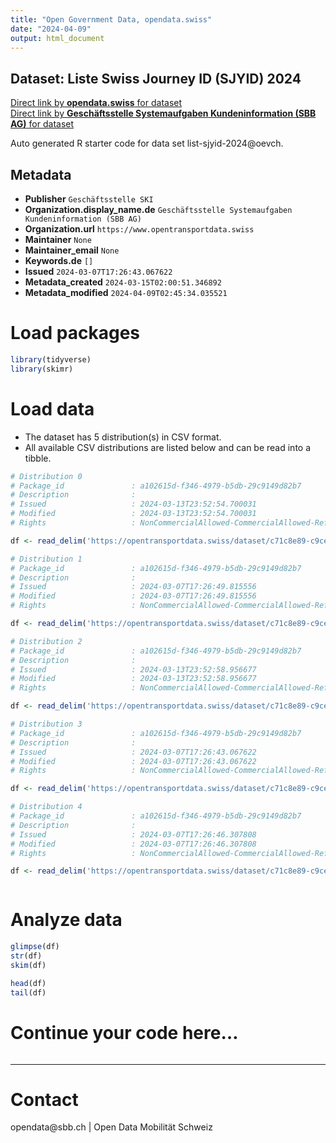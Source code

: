 ```yaml
---
title: "Open Government Data, opendata.swiss"
date: "2024-04-09"
output: html_document
---
```


## Dataset: Liste Swiss Journey ID (SJYID) 2024



[Direct link by **opendata.swiss** for dataset](https://opendata.swiss/de/dataset/__1-1)<br>
[Direct link by **Geschäftsstelle Systemaufgaben Kundeninformation (SBB AG)** for dataset](https://opentransportdata.swiss/dataset/list-sjyid-2024)

Auto generated R starter code for data set list-sjyid-2024@oevch.

## Metadata

- **Publisher** `Geschäftsstelle SKI`
- **Organization.display_name.de** `Geschäftsstelle Systemaufgaben Kundeninformation (SBB AG)`
- **Organization.url** `https://www.opentransportdata.swiss`
- **Maintainer** `None`
- **Maintainer_email** `None`
- **Keywords.de** `[]`
- **Issued** `2024-03-07T17:26:43.067622`
- **Metadata_created** `2024-03-15T02:00:51.346892`
- **Metadata_modified** `2024-04-09T02:45:34.035521`


# Load packages

```r

library(tidyverse)
library(skimr)

```

# Load data

-   The dataset has 5 distribution(s) in CSV format.
-   All available CSV distributions are listed below and can be read into a tibble.

```r

# Distribution 0
# Package_id               : a102615d-f346-4979-b5db-29c9149d82b7
# Description              : 
# Issued                   : 2024-03-13T23:52:54.700031
# Modified                 : 2024-03-13T23:52:54.700031
# Rights                   : NonCommercialAllowed-CommercialAllowed-ReferenceRequired

df <- read_delim('https://opentransportdata.swiss/dataset/c71c8e89-c9ce-484b-9f70-4a24eae60fe3/resource/830399da-5a61-4d0a-98bd-025f4d65b364/download/listing-sjyid-fp-2024-202403082200.csv')

# Distribution 1
# Package_id               : a102615d-f346-4979-b5db-29c9149d82b7
# Description              : 
# Issued                   : 2024-03-07T17:26:49.815556
# Modified                 : 2024-03-07T17:26:49.815556
# Rights                   : NonCommercialAllowed-CommercialAllowed-ReferenceRequired

df <- read_delim('https://opentransportdata.swiss/dataset/c71c8e89-c9ce-484b-9f70-4a24eae60fe3/resource/62a2e08f-72c0-4b47-84aa-47343061caef/download/listing-sjyid-fp-2024-202403062200.csv')

# Distribution 2
# Package_id               : a102615d-f346-4979-b5db-29c9149d82b7
# Description              : 
# Issued                   : 2024-03-13T23:52:58.956677
# Modified                 : 2024-03-13T23:52:58.956677
# Rights                   : NonCommercialAllowed-CommercialAllowed-ReferenceRequired

df <- read_delim('https://opentransportdata.swiss/dataset/c71c8e89-c9ce-484b-9f70-4a24eae60fe3/resource/2dc8b3b1-9305-4845-8a9d-f37ec94ad16f/download/listing-sjyid-fp-2024-202403132200.csv')

# Distribution 3
# Package_id               : a102615d-f346-4979-b5db-29c9149d82b7
# Description              : 
# Issued                   : 2024-03-07T17:26:43.067622
# Modified                 : 2024-03-07T17:26:43.067622
# Rights                   : NonCommercialAllowed-CommercialAllowed-ReferenceRequired

df <- read_delim('https://opentransportdata.swiss/dataset/c71c8e89-c9ce-484b-9f70-4a24eae60fe3/resource/197118b7-7ef6-4728-b646-2096e1e13a18/download/listing-sjyid-fp-2024-202402282200.csv')

# Distribution 4
# Package_id               : a102615d-f346-4979-b5db-29c9149d82b7
# Description              : 
# Issued                   : 2024-03-07T17:26:46.307808
# Modified                 : 2024-03-07T17:26:46.307808
# Rights                   : NonCommercialAllowed-CommercialAllowed-ReferenceRequired

df <- read_delim('https://opentransportdata.swiss/dataset/c71c8e89-c9ce-484b-9f70-4a24eae60fe3/resource/a7185373-0181-432c-8055-8fc7eed61bd2/download/listing-sjyid-fp-2024-202403012200.csv')



```

# Analyze data

```r

glimpse(df)
str(df)
skim(df)

head(df)
tail(df)

```

# Continue your code here...

```r

```

------------------------------------------------------------------------

# Contact

opendata@sbb.ch | Open Data Mobilität Schweiz
